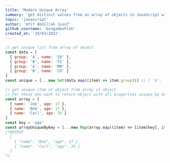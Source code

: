 ---
title: 'Modern Unique Array'
summary: 'get distinct values from an array of objects in JavaScript with modern solution'
topic: 'javascript'
author: 'Afif Abdillah Jusuf'
github_username: 'bungambohlah'
created_at: '10/03/2022'
---

```javascript
// get unique list from array of object
const data = [
  { group: 'A', name: 'SD' },
  { group: 'B', name: 'FI' },
  { group: 'A', name: 'MM' },
  { group: 'B', name: 'CO' }
]
const unique = [...new Set(data.map((item) => item.group))] // [ 'A', 'B']

// get unique item of object from array of object
// For those who want to return object with all properties unique by key
const array = [
  { name: 'Joe', age: 17 },
  { name: 'Bob', age: 17 },
  { name: 'Carl', age: 35 }
]
const key = 'age'
const arrayUniqueByKey = [...new Map(array.map((item) => [item[key], item])).values()]
/*OUTPUT
  [
    { "name": "Bob", "age": 17 },
    { "name": "Carl", "age": 35 }
  ]
*/
```
